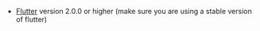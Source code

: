 - [Flutter](https://flutter.dev/docs/get-started/install) version 2.0.0 or higher (make sure you are using a stable version of flutter)
